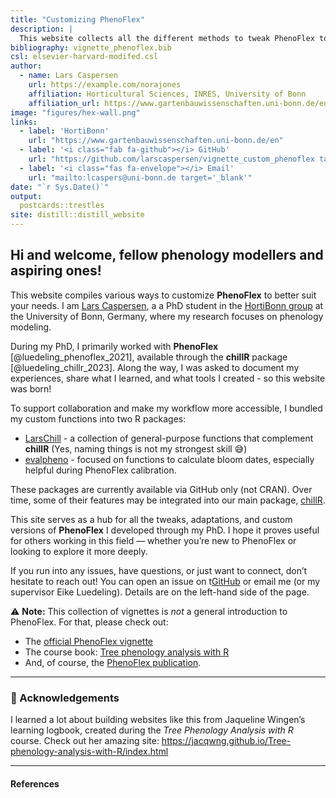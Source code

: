 ```yaml
---
title: "Customizing PhenoFlex"
description: |
  This website collects all the different methods to tweak PhenoFlex to your needs.
bibliography: vignette_phenoflex.bib
csl: elsevier-harvard-modifed.csl
author:
  - name: Lars Caspersen 
    url: https://example.com/norajones
    affiliation: Horticultural Sciences, INRES, University of Bonn
    affiliation_url: https://www.gartenbauwissenschaften.uni-bonn.de/en
image: "figures/hex-wall.png"
links:
  - label: 'HortiBonn'
    url: "https://www.gartenbauwissenschaften.uni-bonn.de/en"
  - label: '<i class="fab fa-github"></i> GitHub'
    url: "https://github.com/larscaspersen/vignette_custom_phenoflex target='_blank'"
  - label: '<i class="fas fa-envelope"></i> Email'
    url: "mailto:lcaspers@uni-bonn.de target='_blank'"
date: "`r Sys.Date()`"
output:
  postcards::trestles
site: distill::distill_website
---
```


## Hi and welcome, fellow phenology modellers and aspiring ones!

This website compiles various ways to customize **PhenoFlex** to better suit your needs. I am [Lars Caspersen](https://www.gartenbauwissenschaften.uni-bonn.de/en/staff/lars-caspersen), a a PhD student in the [HortiBonn group](https://www.gartenbauwissenschaften.uni-bonn.de/en) at the University of Bonn, Germany, where my research focuses on phenology modeling. 

During my PhD, I primarily worked with **PhenoFlex** [@luedeling_phenoflex_2021], available through the **chillR** package [@luedeling_chillr_2023]. Along the way, I was asked to document my experiences, share what I learned, and what tools I created - so this website was born!

To support collaboration and make my workflow more accessible, I bundled my custom functions into two R packages: 

- [LarsChill](https://github.com/larscaspersen/addition_chillR) - a collection of general-purpose functions that complement **chillR** (Yes, naming things is not my strongest skill 😅)
- [evalpheno](https://github.com/larscaspersen/eval_phenoflex) - focused on functions to calculate bloom dates, especially helpful during PhenoFlex calibration. 

These packages are currently available via GitHub only (not CRAN). Over time, some of their features may be integrated into our main package, [chillR](https://cran.r-project.org/web/packages/chillR/index.html).

This site serves as a hub for all the tweaks, adaptations, and custom versions of **PhenoFlex** I developed through my PhD. I hope it proves useful for others working in this field — whether you're new to PhenoFlex or looking to explore it more deeply.

If you run into any issues, have questions, or just want to connect, don't hesitate to reach  out! You can open an issue on t[GitHub](https://github.com/larscaspersen/vignette_custom_phenoflex) or email me (or my supervisor Eike Luedeling). Details are on the left-hand side of the page. 

 ⚠️ **Note:** This collection of vignettes is *not* a  general introduction to PhenoFlex. For that, please check out:
 
- The [official PhenoFlex vignette](https://cran.r-project.org/web/packages/chillR/vignettes/PhenoFlex.html)
- The course book: [Tree phenology analysis with R](https://inresgb-lehre.iaas.uni-bonn.de/chillR_book/introduction.html)
- And, of course, the [PhenoFlex publication](https://www.sciencedirect.com/science/article/pii/S016819232100174X).

---

### 🙏 Acknowledgements

I learned a lot about building websites like this from Jaqueline Wingen's learning logbook, created during the *Tree Phenology Analysis with R* course. Check out her amazing site: <https://jacqwng.github.io/Tree-phenology-analysis-with-R/index.html>

---

#### References